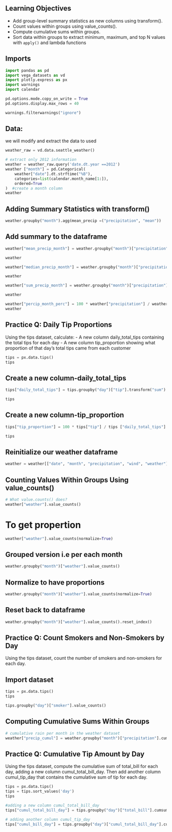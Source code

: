## Learning Objectives
- Add group-level summary statistics as new columns using transform().
- Count values within groups using value_counts().
- Compute cumulative sums within groups.
- Sort data within groups to extract minimum, maximum, and top N values with `apply()` and lambda functions

## Imports

```python
import pandas as pd
import vega_datasets as vd
import plotly.express as px
import warnings
import calendar

pd.options.mode.copy_on_write = True
pd.options.display.max_rows = 40

warnings.filterwarnings("ignore")
```

## Data: 
we will modify and extract the data to used

```python
weather_raw = vd.data.seattle_weather()

# extract only 2012 information
weather = weather_raw.query('date.dt.year ==2012')
weather ["month"] = pd.Categorical(
    weather["date"].dt.strftime("%B"),
    categories=list(calendar.month_name[1:]),
    ordered=True
)  #create a month column
weather
```

## Adding Summary Statistics with transform()

```python
weather.groupby("month").agg(mean_precip =("precipitation", "mean"))
```

## Add summary to the dataframe
```python
weather["mean_precip_month"] = weather.groupby("month")["precipitation"].transform("mean")

weather
```

```python
weather["median_precip_month"] = weather.groupby("month")["precipitation"].transform("median")

weather
```


```python
weather["sum_precip_month"] = weather.groupby("month")["precipitation"].transform("sum")

weather
```

```python
weather["percip_month_perc"] = 100 * weather["precipitation"] / weather ["sum_precip_month"]
weather
```

## Practice Q: Daily Tip Proportions
Using the tips dataset, calculate: 
- A new column daily_total_tips 
containing the total tips for each day 
- A new column tip_proportion showing what 
proportion of that day’s total tips came from each customer


```python
tips = px.data.tips()
tips
```

## Create a new column-daily_total_tips
```python
tips["daily_total_tips"] = tips.groupby("day")["tip"].transform("sum")

tips
```

## Create a new column-tip_proportion
```python
tips["tip_proportion"] = 100 * tips["tip"] / tips ["daily_total_tips"]

tips
```

## Reinitialize our weather dataframe

```python
weather = weather[["date", "month", "precipitation", "wind", "weather"]]

```

## Counting Values Within Groups Using value_counts()


```python
# What value.counts() does?
weather["weather"].value_counts()
```

# To get propertion

```python
weather["weather"].value_counts(normalize=True)
```

## Grouped version i.e per each month

```python
weather.groupby("month")["weather"].value_counts()
```

## Normalize to have proportions
```python
weather.groupby("month")["weather"].value_counts(normalize=True)
```

## Reset back to dataframe

```python
weather.groupby("month")["weather"].value_counts().reset_index()
```

## Practice Q: Count Smokers and Non-Smokers by Day
Using the tips dataset, 
count the number of smokers and non-smokers for each day.

## Import dataset
```python
tips = px.data.tips()
tips
```


```python
tips.groupby("day")["smoker"].value_counts()
```

## Computing Cumulative Sums Within Groups

```python
# cumulative rain per month in the weather dataset
weather["precip_cumul"] = weather.groupby("month")["precipitation"].cumsum()
```

## Practice Q: Cumulative Tip Amount by Day

Using the tips dataset, compute the cumulative sum of total_bill for each day, adding a new column cumul_total_bill_day. Then add another column cumul_tip_day that contains the cumulative sum of tip for each day.


```python
tips = px.data.tips()
tips = tips.sort_values('day')
tips
```


```python
#adding a new column cumul_total_bill_day
tips["cumul_total_bill_day"] = tips.groupby("day")["total_bill"].cumsum()
```


```python
# adding another column cumul_tip_day
tips["cumul_bill_day"] = tips.groupby("day")["cumul_total_bill_day"].cumsum()
```